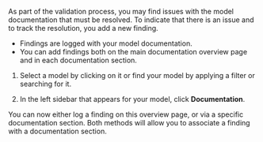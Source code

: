 :::: {.content-hidden unless-format="revealjs"}
As part of the validation process, you may find issues with the model documentation that must be resolved. To indicate that there is an issue and to track the resolution, you add a new finding. 

- Findings are logged with your model documentation. 
- You can add findings both on the main documentation overview page and in each documentation section.
::::

1. Select a model by clicking on it or find your model by applying a filter or searching for it.

1. In the left sidebar that appears for your model, click **Documentation**. 

You can now either log a finding on this overview page, or via a specific documentation section. Both methods will allow you to associate a finding with a documentation section. 
